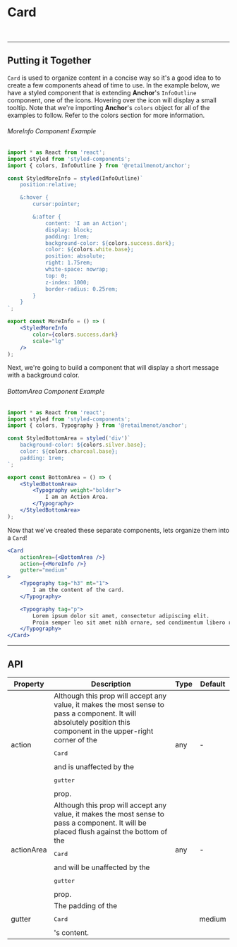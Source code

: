 
# Card

<ComponentInfo title="Card" mode="description" />

<br />

<CardExample />

---

## Putting it Together

`Card` is used to organize content in a concise way so it's a good idea to to create a few
components ahead of time to use. In the example below, we have a styled component that is extending
**Anchor**'s `InfoOutline` component, one of the <Link to="/components/icon/">icons</Link>. Hovering
over the icon will display a small tooltip. Note that we're importing **Anchor**'s `colors`
object for all of the examples to follow. Refer to the <Link to="/theme/colors">colors</Link> section for
more information.

###### MoreInfo Component Example
```jsx hideTitle
import * as React from 'react';
import styled from 'styled-components';
import { colors, InfoOutline } from '@retailmenot/anchor';

const StyledMoreInfo = styled(InfoOutline)`
    position:relative;

    &:hover {
        cursor:pointer;

        &:after {
            content: 'I am an Action';
            display: block;
            padding: 1rem;
            background-color: ${colors.success.dark};
            color: ${colors.white.base};
            position: absolute;
            right: 1.75rem;
            white-space: nowrap;
            top: 0;
            z-index: 1000;
            border-radius: 0.25rem;
        }
    }
`;

export const MoreInfo = () => (
    <StyledMoreInfo
        color={colors.success.dark}
        scale="lg"
    />
);
```

Next, we're going to build a component that will display a short message with a background color.

###### BottomArea Component Example
```jsx hideTitle
import * as React from 'react';
import styled from 'styled-components';
import { colors, Typography } from '@retailmenot/anchor';

const StyledBottomArea = styled('div')`
    background-color: ${colors.silver.base};
    color: ${colors.charcoal.base};
    padding: 1rem;
`;

export const BottomArea = () => (
    <StyledBottomArea>
        <Typography weight="bolder">
            I am an Action Area.
        </Typography>
    </StyledBottomArea>
);
```

Now that we've created these separate components, lets organize them into a `Card`!

```jsx live
<Card
    actionArea={<BottomArea />}
    action={<MoreInfo />}
    gutter="medium"
>
    <Typography tag="h3" mt="1">
        I am the content of the card.
    </Typography>

    <Typography tag="p">
        Lorem ipsum dolor sit amet, consectetur adipiscing elit.
        Proin semper leo sit amet nibh ornare, sed condimentum libero rutrum.
    </Typography>
</Card>
```

---

## API

<table>
    <thead>
        <tr>
            <th>Property</th>
            <th>Description</th>
            <th>Type</th>
            <th>Default</th>
        </tr>
    </thead>
    <tbody>
        <tr>
            <td>action</td>
            <td>
                Although this prop will accept any value, it makes the most sense to pass a
                component. It will absolutely position this component in the upper-right corner of
                the <pre>Card</pre> and is unaffected by the <pre>gutter</pre> prop.
            </td>
            <td>
                any
            </td>
            <td>-</td>
        </tr>
        <tr>
            <td>actionArea</td>
            <td>
                Although this prop will accept any value, it makes the most sense to pass a
                component. It will be placed flush against the bottom of the <pre>Card</pre> and will
                be unaffected by the <pre>gutter</pre> prop.
            </td>
            <td>any</td>
            <td>-</td>
        </tr>
        <tr>
            <td>gutter</td>
            <td>
                The padding of the <pre>Card</pre>'s content.
            </td>
            <td><FormatTypes types={['none', 'small', 'medium', 'large']} /></td>
            <td>medium</td>
        </tr>
    </tbody>
</table>
